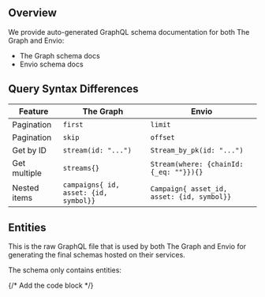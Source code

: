 
## Overview

We provide auto-generated GraphQL schema documentation for both The Graph and Envio:

- <Link to={`/api/${props.protocol}/graphql/the-graph/overview`}>The Graph schema docs</Link>
- <Link to={`/api/${props.protocol}/graphql/envio/overview`}>Envio schema docs</Link>

## Query Syntax Differences

| Feature      | The Graph                                          | Envio                                                   |
| ------------ | -------------------------------------------------- | ------------------------------------------------------- |
| Pagination   | `first`                                            | `limit`                                                 |
| Pagination   | `skip`                                             | `offset`                                                |
| Get by ID    | `stream(id: "...")`                                | `Stream_by_pk(id: "...")`                               |
| Get multiple | `streams{}`                                        | `Stream(where: {chainId: {_eq: ""}}){}`                 |
| Nested items | <nobr>`campaigns{ id, asset: {id, symbol}}`</nobr> | <nobr>`Campaign{ asset_id, asset: {id, symbol}}`</nobr> |

## Entities

This is the raw GraphQL file that is used by both The Graph and Envio for generating the final schemas hosted on their services.

The schema only contains entities:

{/* Add the code block */}
